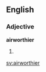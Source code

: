==English==

===Adjective===
'''airworthier'''

# {{en-comparative of|airworthy}}

[[sv:airworthier]]